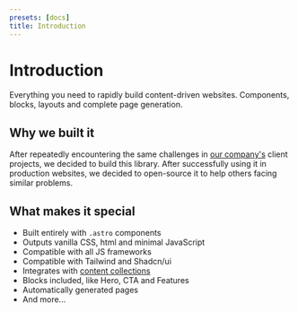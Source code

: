 ```yaml
---
presets: [docs]
title: Introduction
---
```


# Introduction

Everything you need to rapidly build content-driven websites. Components, blocks, layouts and complete page generation.

## Why we built it

After repeatedly encountering the same challenges in [our company's](https://full.dev) client projects, we decided to build this library. After successfully using it in production websites, we decided to open-source it to help others facing similar problems.

## What makes it special

- Built entirely with `.astro` components
- Outputs vanilla CSS, html and minimal JavaScript
- Compatible with all JS frameworks
- Compatible with Tailwind and Shadcn/ui
- Integrates with [content collections](https://docs.astro.build/en/guides/content-collections/)
- Blocks included, like Hero, CTA and Features
- Automatically generated pages
- And more...
